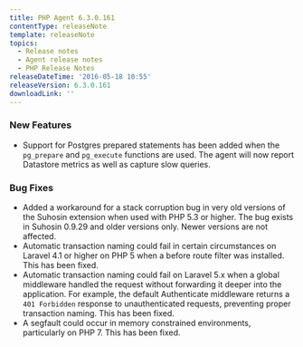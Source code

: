 ```yaml
---
title: PHP Agent 6.3.0.161
contentType: releaseNote
template: releaseNote
topics:
  - Release notes
  - Agent release notes
  - PHP Release Notes
releaseDateTime: '2016-05-18 10:55'
releaseVersion: 6.3.0.161
downloadLink: ''
---
```


### New Features

* Support for Postgres prepared statements has been added when the `pg_prepare` and `pg_execute` functions are used. The agent will now report Datastore metrics as well as capture slow queries.

### Bug Fixes

* Added a workaround for a stack corruption bug in very old versions of the Suhosin extension when used with PHP 5.3 or higher. The bug exists in Suhosin 0.9.29 and older versions only. Newer versions are not affected.
* Automatic transaction naming could fail in certain circumstances on Laravel 4.1 or higher on PHP 5 when a before route filter was installed. This has been fixed.
* Automatic transaction naming could fail on Laravel 5.x when a global middleware handled the request without forwarding it deeper into the application. For example, the default Authenticate middleware returns a `401 Forbidden` response to unauthenticated requests, preventing proper transaction naming. This has been fixed.
* A segfault could occur in memory constrained environments, particularly on PHP 7. This has been fixed.
